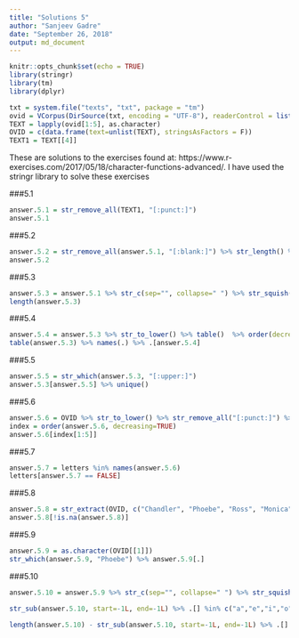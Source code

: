 ```yaml
---
title: "Solutions 5"
author: "Sanjeev Gadre"
date: "September 26, 2018"
output: md_document
---
```


```r
knitr::opts_chunk$set(echo = TRUE)
library(stringr)
library(tm)
library(dplyr)

txt = system.file("texts", "txt", package = "tm")
ovid = VCorpus(DirSource(txt, encoding = "UTF-8"), readerControl = list(language = "lat"))
TEXT = lapply(ovid[1:5], as.character)
OVID = c(data.frame(text=unlist(TEXT), stringsAsFactors = F))
TEXT1 = TEXT[[4]]
```

These are solutions to the exercises found at: https://www.r-exercises.com/2017/05/18/character-functions-advanced/. I have used the stringr library to solve these exercises

###5.1
```r
answer.5.1 = str_remove_all(TEXT1, "[:punct:]")
answer.5.1
```

###5.2
```r
answer.5.2 = str_remove_all(answer.5.1, "[:blank:]") %>% str_length() %>% sum()
answer.5.2
```

###5.3
```r
answer.5.3 = answer.5.1 %>% str_c(sep="", collapse=" ") %>% str_squish() %>% str_split("\\s", n=Inf, simplify=TRUE)
length(answer.5.3)
```

###5.4
```r
answer.5.4 = answer.5.3 %>% str_to_lower() %>% table()  %>% order(decreasing = TRUE)  %>% .[1]
table(answer.5.3) %>% names(.) %>% .[answer.5.4]
```

###5.5
```r
answer.5.5 = str_which(answer.5.3, "[:upper:]")
answer.5.3[answer.5.5] %>% unique()
```

###5.6
```r
answer.5.6 = OVID %>% str_to_lower() %>% str_remove_all("[:punct:]") %>% str_extract_all("\\S{1}", simplify=TRUE) %>% table()
index = order(answer.5.6, decreasing=TRUE)
answer.5.6[index[1:5]]
```


###5.7
```r
answer.5.7 = letters %in% names(answer.5.6)
letters[answer.5.7 == FALSE]
```

###5.8
```r
answer.5.8 = str_extract(OVID, c("Chandler", "Phoebe", "Ross", "Monica", "Joey"))
answer.5.8[!is.na(answer.5.8)]
```

###5.9
```r
answer.5.9 = as.character(OVID[[1]])
str_which(answer.5.9, "Phoebe") %>% answer.5.9[.]
```

###5.10
```r
answer.5.10 = answer.5.9 %>% str_c(sep="", collapse=" ") %>% str_squish() %>% str_remove_all("[:punct:]") %>% str_to_lower() %>% str_split("\\s", n=Inf, simplify=TRUE)

str_sub(answer.5.10, start=-1L, end=-1L) %>% .[] %in% c("a","e","i","o","u") %>% sum() #number of words that end in a vowel

length(answer.5.10) - str_sub(answer.5.10, start=-1L, end=-1L) %>% .[] %in% c("a","e","i","o","u") %>% sum() #number of words that end in a consonants

```

